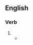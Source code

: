 ==English==

===Verb===
{{head|en|verb form}}

# {{en-past of|pulverise}}
#* {{quote-journal|en|year=1940|month=May|title=The Why and the Wherefore|journal=Railway Magazine|page=318|text=The experiment was abandoned when one fine day spontaneous combustion of the '''pulverised''' coal in the container occurred, and a black cloud of the very finely divided fuel rose into the air by the force of the explosion, and was slowly wafted by the prevailing breeze over the town, upon which it descended with the resemblance of black snow, but with the dissimilarity that it did not melt.}}